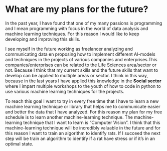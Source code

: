 # What are my plans for the future?

In the past year, I have found that one of my many passions is programming and I mean programming with focus in the world of data analysis and machine learning techniques. For this reason I would like to keep developing and improving this skills. 

I see myself in the future working as freelancer analyzing and communicating data en proposing how to implement different AI-models and techniques in the projects of various companies and enterprises.This companies/enterprises can be related to the Life Sciences area/sector or not. Because I think that my current skills and the future skills that want to develop can be applied to multiple areas or sector. I think in this way, because in the last years I have applied this knowledge in the **Social sector** where I impart multiple workshops to the youth of how to code in python to use various machine learning techniques for the projects. 

To reach this goal I want to try in every free time that I have to learn a new machine learning technique or library that helps me to communicate easier and better the data that I have analyzed. For this reason my plan for my free schedule is to learn another machine-learning technique. The machine-learning technique that I want to learn is "Computer Vision". I think that this machine-learning technique will be incredibly valuable in the future and for this reason I want to train an algorithm to identify rats. If I succeed the next step will be train an algorithm to identify if a rat have stress or if it's in an optimal state.
